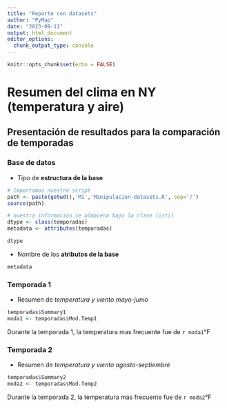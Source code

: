 ```yaml
---
title: "Reporte con datasets"
author: "PyMap"
date: "2023-09-11"
output: html_document
editor_options: 
  chunk_output_type: console
---
```


```r
knitr::opts_chunk$set(echo = FALSE)
```

# Resumen del clima en NY (temperatura y aire)

## Presentación de resultados para la comparación de temporadas

### Base de datos

- Tipo de **estructura de la base**

```r
# Importamos nuestro script
path <- paste(getwd(),'M1','Manipulacion-datasets.R', sep='/')
source(path)

# nuestra informacion se almacena bajo la clase list()
dtype <- class(temporadas)
metadata <- attributes(temporadas)

dtype
```

- Nombre de los **atributos de la base**

```r
metadata
```


### Temporada 1

- Resumen de *temperatura y viento mayo-junio*

```r
temporadas$Summary1
moda1 <- temporadas$Mod.Temp1
```

Durante la temporada 1, la temperatura mas frecuente fue de `r moda1`°F 

### Temporada 2

- Resumen de *temperatura y viento agosto-septiembre*

```r
temporadas$Summary2
moda2 <- temporadas$Mod.Temp2
```

Durante la temporada 2, la temperatura mas frecuente fue de `r moda2`°F

